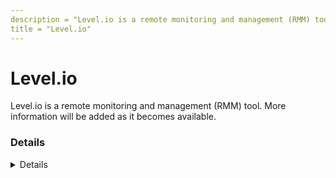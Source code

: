 ---
description = "Level.io is a remote monitoring and management (RMM) tool. More information will be added as it becomes available."
title = "Level.io"
---



# Level.io

Level.io is a remote monitoring and management (RMM) tool. More information will be added as it becomes available.

### Details
<Details author={""}
         category={""}
         created={""}
         website={""}
         lastModified={"2024-02-08"}
         privileges={""}
         free={ false }
         verification={ false }
/>

#### Installation Paths
<Card code={ ["level-windows-amd64.exe", "level.exe", "level-remote-control-ffmpeg.exe"] }/>

#### Supported OS
<Badges color="warning" badges={ ["Windows"] }/>




### Forensic Artifacts

#### Disk Artifacts
<EuiSpacer size="xl"/>
<DiskArtifacts data={ [{"File": "C:\\Program Files\\Level\\level.exe", "Description": "Level Binary", "OS": "Windows"}, {"File": "C:\\Program Files\\Level\\osqueryi.exe", "Description": "A tool used by level to collect machine state information.", "OS": "Windows"}, {"File": "C:\\Program Files\\Level\\level.log", "Description": "Client log file for Level.", "OS": "Windows"}] }/>



#### Network Artifacts
<EuiSpacer size="xl"/>
<NetworkArtifactsTable data={ [{"Description": "Known remote domains", "Domains": ["level.io", "*.level.io"], "Ports": []}] }/>




### Detections
- Detects potential network activity of Level.io RMM tool
  - [Sigma Rule](https://github.com/magicsword-io/LOLRMM/blob/main/detections/sigma/level.io_network_sigma.yml)
- Detects potential processes activity of Level.io RMM tool
  - [Sigma Rule](https://github.com/magicsword-io/LOLRMM/blob/main/detections/sigma/level.io_processes_sigma.yml)

### References
- [https://docs.level.io/1.0/admin-guides/troubleshooting-agent-issues](https://docs.level.io/1.0/admin-guides/troubleshooting-agent-issues)

